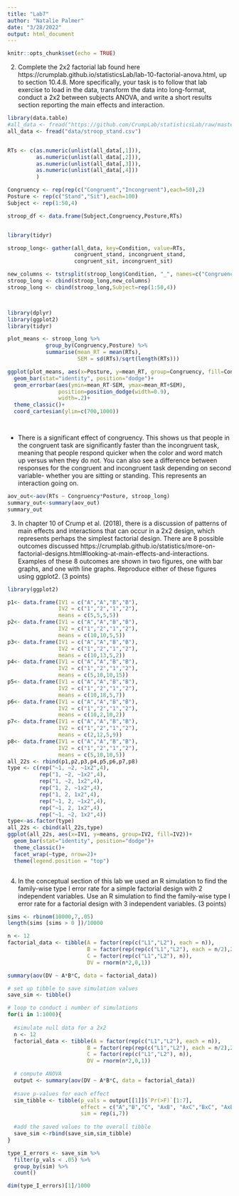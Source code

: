 ```yaml
---
title: "Lab7"
author: "Natalie Palmer"
date: "3/28/2022"
output: html_document
---
```


```r
knitr::opts_chunk$set(echo = TRUE)
```

2. Complete the 2x2 factorial lab found here https://crumplab.github.io/statisticsLab/lab-10-factorial-anova.html, up to section 10.4.8. More specifically, your task is to follow that lab exercise to load in the data, transform the data into long-format, conduct a 2x2 between subjects ANOVA, and write a short results section reporting the main effects and interaction.

```r

library(data.table)
#all_data <- fread("https://github.com/CrumpLab/statisticsLab/raw/master/stroop_stand.csv")
all_data <- fread("data/stroop_stand.csv")


RTs <- c(as.numeric(unlist(all_data[,1])),
         as.numeric(unlist(all_data[,2])),
         as.numeric(unlist(all_data[,3])),
         as.numeric(unlist(all_data[,4]))
         )

Congruency <- rep(rep(c("Congruent","Incongruent"),each=50),2)
Posture <- rep(c("Stand","Sit"),each=100)
Subject <- rep(1:50,4)

stroop_df <- data.frame(Subject,Congruency,Posture,RTs)


library(tidyr)

stroop_long<- gather(all_data, key=Condition, value=RTs, 
                     congruent_stand, incongruent_stand,
                     congruent_sit, incongruent_sit)

new_columns <- tstrsplit(stroop_long$Condition, "_", names=c("Congruency","Posture"))
stroop_long <- cbind(stroop_long,new_columns)
stroop_long <- cbind(stroop_long,Subject=rep(1:50,4))



library(dplyr)
library(ggplot2)
library(tidyr)

plot_means <- stroop_long %>%
            group_by(Congruency,Posture) %>%
            summarise(mean_RT = mean(RTs),
                      SEM = sd(RTs)/sqrt(length(RTs)))

ggplot(plot_means, aes(x=Posture, y=mean_RT, group=Congruency, fill=Congruency))+
  geom_bar(stat="identity", position="dodge")+
  geom_errorbar(aes(ymin=mean_RT-SEM, ymax=mean_RT+SEM), 
                position=position_dodge(width=0.9),
                width=.2)+
  theme_classic()+
  coord_cartesian(ylim=c(700,1000))




```
* There is a significant effect of congruency. This shows us that people in the congruent task are significantly faster than the incongruent task, meaning that people respond quicker when the color and word match up versus when they do not. You can also see a difference between responses for the congruent and incongruent task depending on second variable- whether you are sitting or standing. This represents an interaction going on.  
```r
aov_out<-aov(RTs ~ Congruency*Posture, stroop_long)
summary_out<-summary(aov_out)
summary_out
```

3. In chapter 10 of Crump et al. (2018), there is a discussion of patterns of main effects and interactions that can occur in a 2x2 design, which represents perhaps the simplest factorial design. There are 8 possible outcomes discussed https://crumplab.github.io/statistics/more-on-factorial-designs.html#looking-at-main-effects-and-interactions. Examples of these 8 outcomes are shown in two figures, one with bar graphs, and one with line graphs. Reproduce either of these figures using ggplot2. (3 points)

```r
library(ggplot2)

p1<- data.frame(IV1 = c("A","A","B","B"),
                IV2 = c("1","2","1","2"),
                means = c(5,5,5,5))
p2<- data.frame(IV1 = c("A","A","B","B"),
                IV2 = c("1","2","1","2"),
                means = c(10,10,5,5))
p3<- data.frame(IV1 = c("A","A","B","B"),
                IV2 = c("1","2","1","2"),
                means = c(10,13,5,2))
p4<- data.frame(IV1 = c("A","A","B","B"),
                IV2 = c("1","2","1","2"),
                means = c(5,10,10,15))
p5<- data.frame(IV1 = c("A","A","B","B"),
                IV2 = c("1","2","1","2"),
                means = c(10,18,5,7))
p6<- data.frame(IV1 = c("A","A","B","B"),
                IV2 = c("1","2","1","2"),
                means = c(10,2,10,2))
p7<- data.frame(IV1 = c("A","A","B","B"),
                IV2 = c("1","2","1","2"),
                means = c(2,12,5,9))
p8<- data.frame(IV1 = c("A","A","B","B"),
                IV2 = c("1","2","1","2"),
                means = c(5,10,10,5))
all_22s <- rbind(p1,p2,p3,p4,p5,p6,p7,p8)
type <- c(rep("~1, ~2, ~1x2",4),
          rep("1, ~2, ~1x2",4),
          rep("1, ~2, 1x2",4),
          rep("1, 2, ~1x2",4),
          rep("1, 2, 1x2",4),
          rep("~1, 2, ~1x2",4),
          rep("~1, 2, 1x2",4),
          rep("~1, ~2, 1x2",4))
type<-as.factor(type)
all_22s <- cbind(all_22s,type)
ggplot(all_22s, aes(x=IV1, y=means, group=IV2, fill=IV2))+
  geom_bar(stat="identity", position="dodge")+
  theme_classic()+
  facet_wrap(~type, nrow=2)+
  theme(legend.position = "top")



```

4. In the conceptual section of this lab we used an R simulation to find the family-wise type I error rate for a simple factorial design with 2 independent variables. Use an R simulation to find the family-wise type I error rate for a factorial design with 3 independent variables. (3 points)

```r

sims <- rbinom(10000,7,.05)
length(sims [sims > 0 ])/10000

n <- 12
factorial_data <- tibble(A = factor(rep(c("L1","L2"), each = n)),
                         B = factor(rep(rep(c("L1","L2"), each = n/2),2)),
                         C = factor(rep(c("L1","L2"), n)),
                         DV = rnorm(n*2,0,1))

summary(aov(DV ~ A*B*C, data = factorial_data))

# set up tibble to save simulation values
save_sim <- tibble()

# loop to conduct i number of simulations
for(i in 1:1000){
  
  #simulate null data for a 2x2
  n <- 12
  factorial_data <- tibble(A = factor(rep(c("L1","L2"), each = n)),
                         B = factor(rep(rep(c("L1","L2"), each = n/2),2)),
                         C = factor(rep(c("L1","L2"), n)),
                         DV = rnorm(n*2,0,1))

  # compute ANOVA
  output <- summary(aov(DV ~ A*B*C, data = factorial_data))
  
  #save p-values for each effect
  sim_tibble <- tibble(p_vals = output[[1]]$`Pr(>F)`[1:7],
                       effect = c("A","B","C", "AxB", "AxC","BxC", "AxBxC"),
                       sim = rep(i,7))
  
  #add the saved values to the overall tibble
  save_sim <-rbind(save_sim,sim_tibble)
}

type_I_errors <- save_sim %>%
  filter(p_vals < .05) %>%
  group_by(sim) %>%
  count()

dim(type_I_errors)[1]/1000

```

